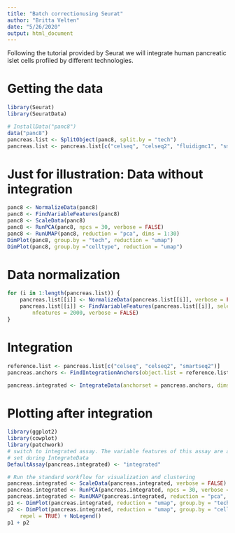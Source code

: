 ```yaml
---
title: "Batch correctionusing Seurat"
author: "Britta Velten"
date: "5/26/2020"
output: html_document
---
```


Following the tutorial provided by Seurat we will integrate human pancreatic islet cells profiled by different technologies.

# Getting the data
```r
library(Seurat)
library(SeuratData)
```

```r
# InstallData("panc8")
data("panc8")
pancreas.list <- SplitObject(panc8, split.by = "tech")
pancreas.list <- pancreas.list[c("celseq", "celseq2", "fluidigmc1", "smartseq2")]
```

# Just for illustration: Data without integration
```r
panc8 <- NormalizeData(panc8)
panc8 <- FindVariableFeatures(panc8)
panc8 <- ScaleData(panc8)
panc8 <- RunPCA(panc8, npcs = 30, verbose = FALSE)
panc8 <- RunUMAP(panc8, reduction = "pca", dims = 1:30)
DimPlot(panc8, group.by = "tech", reduction = "umap")
DimPlot(panc8, group.by ="celltype", reduction = "umap")
```

# Data normalization
```r
for (i in 1:length(pancreas.list)) {
    pancreas.list[[i]] <- NormalizeData(pancreas.list[[i]], verbose = FALSE)
    pancreas.list[[i]] <- FindVariableFeatures(pancreas.list[[i]], selection.method = "vst", 
        nfeatures = 2000, verbose = FALSE)
}
```

# Integration
```r
reference.list <- pancreas.list[c("celseq", "celseq2", "smartseq2")]
pancreas.anchors <- FindIntegrationAnchors(object.list = reference.list, dims = 1:30)
```

```r
pancreas.integrated <- IntegrateData(anchorset = pancreas.anchors, dims = 1:30)
```

# Plotting after integration

```r
library(ggplot2)
library(cowplot)
library(patchwork)
# switch to integrated assay. The variable features of this assay are automatically
# set during IntegrateData
DefaultAssay(pancreas.integrated) <- "integrated"

# Run the standard workflow for visualization and clustering
pancreas.integrated <- ScaleData(pancreas.integrated, verbose = FALSE)
pancreas.integrated <- RunPCA(pancreas.integrated, npcs = 30, verbose = FALSE)
pancreas.integrated <- RunUMAP(pancreas.integrated, reduction = "pca", dims = 1:30)
p1 <- DimPlot(pancreas.integrated, reduction = "umap", group.by = "tech")
p2 <- DimPlot(pancreas.integrated, reduction = "umap", group.by = "celltype", label = TRUE, 
    repel = TRUE) + NoLegend()
p1 + p2
```


